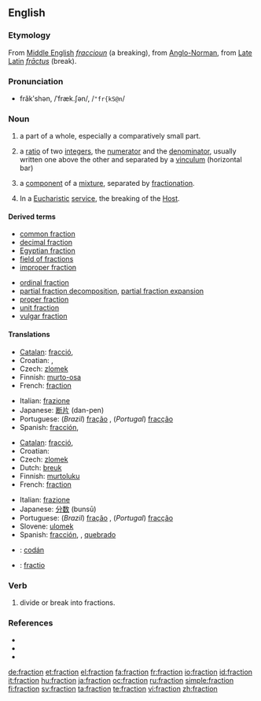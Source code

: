 ==English==

===Etymology===
From [[Middle English]] ''[[fraccioun]]'' (a breaking), from [[Anglo-Norman]], from [[Late Latin]] ''[[frāctus]]'' (break).

===Pronunciation===
* frăkʹshən, /ˈfræk.ʃən/, /<tt>"fr{kS@n</tt>/
*: {{rhymes|ækʃən}}

===Noun===
{{en-noun}}

# a part of a whole, especially a comparatively small part.
# {{arithmetic}} a [[ratio]] of two [[integer]]s, the [[numerator]] and the [[denominator]], usually written one above the other and separated by a [[vinculum]] (horizontal bar) <!--[[rational number]] (a rational number can always be expressed as a fraction, but that does not make it same thing)-->
# {{chemistry}} a [[component]] of a [[mixture]], separated by [[fractionation]].
# In a [[Eucharistic]] [[service]], the breaking of the [[Host]].

====Derived terms====
{{top2}}
* [[common fraction]]
* [[decimal fraction]]
* [[Egyptian fraction]]
* [[field of fractions]]
* [[improper fraction]]
{{mid2}}
* [[ordinal fraction]]
* [[partial fraction decomposition]], [[partial fraction expansion]]
* [[proper fraction]]
* [[unit fraction]]
* [[vulgar fraction]]
{{bottom}}

====Translations====
{{trans-top|part of a whole}}
* [[Catalan]]: [[fracció]], {{f}}
* Croatian: {{t|hr|dio|alt=dȉo|m}}, {{t|hr|odsječak|alt=òdsječak|m}}
* Czech: [[zlomek]] {{m}}
* Finnish: [[murto-osa]]
* French: [[fraction#French|fraction]] {{f}}
{{trans-mid}}
* Italian: [[frazione]] {{f}}
* Japanese: [[断片]] (dan-pen)
* Portuguese: (''Brazil'') [[fração]] {{f}}, (''Portugal'') [[fracção]] {{f}}
* Spanish: [[fracción]], {{f}}
{{trans-bottom}}

{{trans-top|in arithmetic}}
* [[Catalan]]: [[fracció]], {{f}}
* Croatian: {{t|hr|razlomak|alt=rázlomak|m}}
* Czech: [[zlomek]] {{m}}
* Dutch: [[breuk]] {{c}}
* Finnish: [[murtoluku]]
* French: [[fraction#French|fraction]] {{f}}
{{trans-mid}}
* Italian: [[frazione]] {{f}}
* Japanese: [[分数]] (bunsū)
* Portuguese: (''Brazil'') [[fração]] {{f}}, (''Portugal'') [[fracção]] {{f}}
* Slovene: [[ulomek]] {{m}}
* Spanish: [[fracción]], {{f}}, [[quebrado]] {{m}}
{{trans-bottom}}

<!--rfv-sense
{{trans-top|part of a particular society or group}}
{{trans-mid}}
{{trans-bottom}}

-->

{{checktrans}}
* {{ttbc|Irish}}: [[codán]]
* {{ttbc|Latin}}: [[fractio]]

===Verb===
{{en-verb}}

# divide or break into fractions.

===References===
* {{R:Dictionary.com|fraction}}
* {{R:American Heritage 2000|fraction}}
* {{R:WordNet 2003|fraction}}

[[de:fraction]]
[[et:fraction]]
[[el:fraction]]
[[fa:fraction]]
[[fr:fraction]]
[[io:fraction]]
[[id:fraction]]
[[it:fraction]]
[[hu:fraction]]
[[ja:fraction]]
[[oc:fraction]]
[[ru:fraction]]
[[simple:fraction]]
[[fi:fraction]]
[[sv:fraction]]
[[ta:fraction]]
[[te:fraction]]
[[vi:fraction]]
[[zh:fraction]]